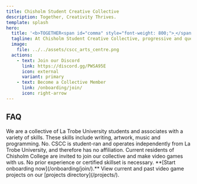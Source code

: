 ```yaml
---
title: Chisholm Student Creative Collective
description: Together, Creativity Thrives.
template: splash
hero:
  title: '<b>TOGETHER<span id="comma" style="font-weight: 800;">˼</span></b><br><span style="font-weight: lighter;">CREATIVITY</span><br><b>T H R I V E S</b>'
  tagline: At Chisholm Student Creative Collective, progressive and queer identity drives our keen interest in video game design.
  image:
    file: ../../assets/cscc_arts_centre.png
  actions:
    - text: Join our Discord
      link: https://discord.gg/PWSA95E
      icon: external
      variant: primary
    - text: Become a Collective Member
      link: /onboarding/join/
      icon: right-arrow
---
```



## FAQ

<CardGrid stagger>
  <Card title="Who are we?">
    We are a collective of La Trobe University students and associates with a variety of skills. 
    These skills include writing, artwork, music and programming.
  </Card>
  <Card title="Are we affiliated with La Trobe University?">
    No. CSCC is student-ran and operates independently from La Trobe University, and therefore has no affiliation.
  </Card>
  <Card title="Who can join the collective?">
    Current residents of Chisholm College are invited to join our collective and make video games with us. No prior experience or certified skillset is necessary.  
    **[Start onboarding now](/onboarding/join/).**
  </Card>
  <Card title="Where is our work?">
    View current and past video game projects on our [projects directory](/projects/).
  </Card>
</CardGrid>
